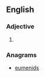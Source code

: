==English==

===Adjective===
{{en-adj|-}}

# {{alternative spelling of|[[seminude]]}}

===Anagrams===
* [[eumenids#English|eumenids]]